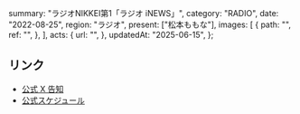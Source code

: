   summary: "ラジオNIKKEI第1「ラジオ iNEWS」",
  category: "RADIO",
  date: "2022-08-25",
  region: "ラジオ",
  present: ["松本ももな"],
  images: [
    {
      path: "",
      ref: "",
    },
  ],
  acts: {
    url: "",
  },
  updatedAt: "2025-06-15",
};

## リンク

- [公式 X 告知](https://x.com/takanenofficial/status/1560220331582693376)
- [公式スケジュール](https://takanenonadeshiko.jp/?p=374)
